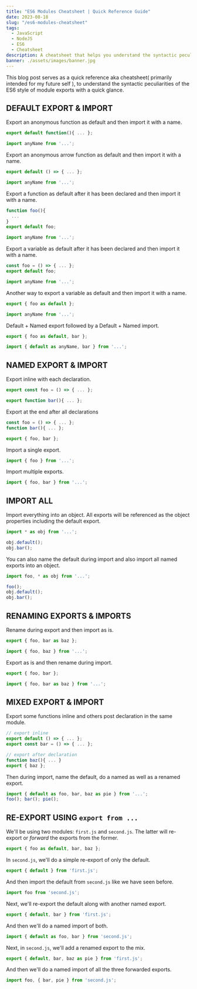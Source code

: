 ```yaml
---
title: "ES6 Modules Cheatsheet | Quick Reference Guide"
date: 2023-08-18
slug: "/es6-modules-cheatsheet"
tags:
  - JavaScript
  - NodeJS
  - ES6
  - Cheatsheet
description: A cheatsheet that helps you understand the syntactic peculiarities of the ES6 style of module exports with a quick glance.
banner: ./assets/images/banner.jpg
---
```


This blog post serves as a quick reference aka cheatsheet( primarily intended for my future self ), to understand the syntactic peculiarities of the ES6 style of module exports with a quick glance.

## DEFAULT EXPORT & IMPORT

Export an anonymous function as default and then import it with a name.

```js
export default function(){ ... };

import anyName from '...';
```

Export an anonymous arrow function as default and then import it with a name.
```js
export default () => { ... };

import anyName from '...';
```

Export a function as default after it has been declared and then import it with a name.

```js
function foo(){ 
  ... 
}
export default foo;

import anyName from '...';
```

Export a variable as default after it has been declared and then import it with a name.

```js
const foo = () => { ... };
export default foo;

import anyName from '...';
```

Another way to export a variable as default and then import it with a name.
```js
export { foo as default };

import anyName from '...';
```

Default + Named export followed by a Default + Named import.

```js
export { foo as default, bar };

import { default as anyName, bar } from '...';
```

## NAMED EXPORT & IMPORT

Export inline with each declaration.

```js
export const foo = () => { ... };

export function bar(){ ... };
```

Export at the end after all declarations

```js
const foo = () => { ... };
function bar(){ ... };

export { foo, bar };
```

Import a single export.

```js
import { foo } from '...';
```

Import multiple exports.

```js
import { foo, bar } from '...';
```

## IMPORT ALL

Import everything into an object. All exports will be referenced as the object properties including the default export.

```js
import * as obj from '...';

obj.default();
obj.bar();
```

You can also name the default during import and also import all named exports into an object.
```js
import foo, * as obj from '...';

foo();
obj.default();
obj.bar();
```

## RENAMING EXPORTS & IMPORTS

Rename during export and then import as is.

```js
export { foo, bar as baz };

import { foo, baz } from '...';
```

Export as is and then rename during import.
```js
export { foo, bar };

import { foo, bar as baz } from '...';
```

## MIXED EXPORT & IMPORT

Export some functions inline and others post declaration in the same module.

```js
// export inline
export default () => { ... };
export const bar = () => { ... };

// export after declaration
function baz(){ ... }
export { baz };
```

Then during import, name the default, do a named as well as a renamed export.

```js
import { default as foo, bar, baz as pie } from '...';
foo(); bar(); pie();
```

## RE-EXPORT USING `export from ...`

We'll be using two modules: `first.js` and `second.js`. The latter will re-export or *forward* the exports from the former. 

```js title=first.js
export { foo as default, bar, baz };
```

In `second.js`, we'll do a simple re-export of only the default.

```js title=second.js
export { default } from 'first.js';
```

And then import the default from `second.js` like we have seen before.

```js
import foo from 'second.js';
```

Next, we'll re-export the default along with another named export.

```js title=second.js
export { default, bar } from 'first.js';
```

And then we'll do a named import of both.

```js
import { default as foo, bar } from 'second.js';
```

Next, in `second.js`, we'll add a renamed export to the mix.

```js title=second.js
export { default, bar, baz as pie } from 'first.js';
```

And then we'll do a named import of all the three forwarded exports.

```js
import foo, { bar, pie } from 'second.js';
```